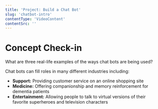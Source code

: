 ```yaml
---
title: 'Project: Build a Chat Bot'
slug: 'chatbot-intro'
contentType: 'VideoContent'
contentSrc: ''
---
```


# Concept Check-in

What are three real-life examples of the ways chat bots are being used?

<Solution>

Chat bots can fill roles in many different industries including: 
* **Support:** Providing customer service on an online shopping site
* **Medicine:** Offering companionship and memory reinforcement for dementia patients
* **Entertainment:** Allowing people to talk to virtual versions of their favorite superheroes and television characters

</Solution>